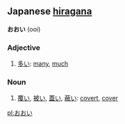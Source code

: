 == Japanese [[hiragana]] ==                             

'''おおい''' (ooi)
===Adjective===
# [[多い]]: [[many]], [[much]]

===Noun===
# [[覆い]], [[被い]], [[蓋い]], [[蔽い]]: [[covert]], [[cover]]

[[pl:おおい]]